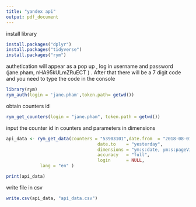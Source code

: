 ---
title: "yandex api"
output: pdf_document
---
install library
```{r setup, include=FALSE}
install.packages("dplyr")
install.packages("tidyverse")
install.packages("rym")
```

authetication will appear as a pop up , log in username and password (jane.pham, nHA95kULmZRuECT ) . After that there will be a 7 digit code and you need to type the code in the console
```{r}
library(rym)
rym_auth(login = 'jane.pham',token.path= getwd())

```

obtain counters id 

```{r}
rym_get_counters(login = "jane.pham", token.path = getwd())

```


input the counter id in counters and parameters in dimensions
```{r}
api_data <- rym_get_data(counters = "53903101",date.from  = "2018-08-01",
                                   date.to    = "yesterday",
                                   dimensions = "ym:s:date, ym:s:pageViews",
                                   accuracy   = "full",
                                   login      = NULL,
             lang = "en" )

print(api_data)
```

write file in csv
```{r}
write.csv(api_data, "api_data.csv")

```

